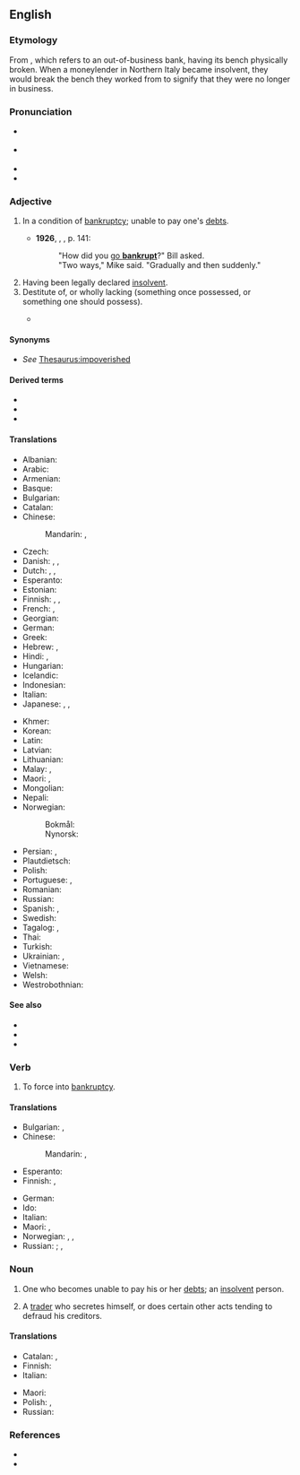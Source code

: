 ==English==

===Etymology===
From {{der|en|it|banca}} {{m|it|rotto|rotta}}, which refers to an out-of-business bank, having its bench physically broken. When a moneylender in Northern Italy became insolvent, they would break the bench they worked from to signify that they were no longer in business. {{rfv-etym|en}}

===Pronunciation===
* {{a|UK}} {{IPA|en|/ˈbæŋ.kɹəpt/|/ˈbæŋ.kɹʌpt/}}
* {{a|US}} {{IPA|en|/ˈbæŋk.ɹəpt/|/ˈbæŋk.ɹʌpt/}}
* {{audio|en|LL-Q1860 (eng)-Vealhurl-bankrupt.wav |Audio (UK)}}
* {{rhymes|en|æŋkɹəpt|æŋkɹʌpt|s=2}}

===Adjective===
{{en-adj}}

# {{lb|en|finance}} In a condition of [[bankruptcy]]; unable to pay one's [[debt]]s.
#* '''1926''', {{w|Ernest Hemingway}}, ''{{w|The Sun Also Rises}}'', p. 141: 
#*: "How did you [[go bankrupt|go '''bankrupt''']]?" Bill asked.<br>"Two ways," Mike said. "Gradually and then suddenly."
#: {{ux|en|a '''bankrupt''' merchant}}
# Having been legally declared [[insolvent]].
# Destitute of, or wholly lacking (something once possessed, or something one should possess).
#: {{ux|en|a morally '''bankrupt''' politician}}
#* {{quote-book|en|year=1715|author={{w|Richard Brinsley Sheridan}}|title={{w|The Rivals}}|text='''bankrupt''' in gratitude}}

====Synonyms====
* ''See'' [[Thesaurus:impoverished]]

====Derived terms====
* {{l|en|bankrupt cart}}
* {{l|en|bankruptcy}}
* {{l|en|go bankrupt}}

====Translations====
{{trans-top|having been legally declared [[insolvent]]}}
* Albanian: {{t-needed|sq}}
* Arabic: {{t+|ar|مُفْلِس}}
* Armenian: {{t-needed|hy}}
* Basque: {{t-needed|eu}}
* Bulgarian: {{t+|bg|банкрут}}
* Catalan: {{t+|ca|arruïnat}}
* Chinese:
*: Mandarin: {{t+|zh|破產|alt=破產著|sc=Hani}}, {{t+|zh|破产|alt=破产着|tr=pòchǎnzhe|sc=Hani}}
* Czech: {{t-needed|cs}}
* Danish: {{t|da|bankerot}}, {{t|da|fallit}}, {{t|da|konkurs}}
* Dutch: {{t+|nl|bankroet}}, {{t|nl|in faling}}, {{t+|nl|failliet}}
* Esperanto: {{t|eo|bankrota}}
* Estonian: {{t-needed|et}}
* Finnish: {{t|fi|[[vararikko|vararikossa]]}}, {{t|fi|vararikkoinen}}, {{t|fi|[[konkurssi|konkurssissa]]}}
* French: {{t+|fr|faillite|alt=en faillite}}, {{t+|fr|failli}}
* Georgian: {{t-needed|ka}}
* German: {{t+|de|bankrott}}
* Greek: {{t+|el|χρεωκοπημένος}}
* Hebrew: {{t+|he|פושט רגל|tr=poshet' regel|m}}, {{t|he|פושטת רגל|tr=poshet'et regel|f}}
* Hindi: {{t+|hi|दिवालिया|m}}, {{t|hi|दिवलीया|m}}
* Hungarian: {{t-needed|hu}}
* Icelandic: {{t|is|gjaldþrota}}
* Indonesian: {{t+|id|bangkrut}}
* Italian: {{t+|it|fallito}}
* Japanese: {{t+|ja|破産|alt=破産した|tr=はさんした, hasan-shita}}, {{t+|ja|倒産|alt=倒産した|tr=とうさんした, tōsan-shita}}, {{t+|ja|破綻|alt=破綻した|tr=はたんした, hatan-shita}}
{{trans-mid}}
* Khmer: {{t-needed|km}}
* Korean: {{t-needed|ko}}
* Latin: {{t|la|decoctor}}
* Latvian: {{t-needed|lv}}
* Lithuanian: {{t-needed|lt}}
* Malay: {{t|ms|bangkrap}}, {{t+|ms|muflis}}
* Maori: {{t|mi|pēkerapu}}, {{t|mi|mone}}
* Mongolian: {{t-needed|mn}}
* Nepali: {{t-needed|ne}}
* Norwegian:
*: Bokmål: {{t|nb|konkurs}}
*: Nynorsk: {{t|nn|konkurs}}
* Persian: {{t+|fa|ورشکسته|tr=varšekaste}}, {{t+check|fa|مفلس|tr=mofles}}
* Plautdietsch: {{t|pdt|bankrott}}
* Polish: {{t|pl|zbankrutowany|m}}
* Portuguese: {{t|pt|bancarrota|f}}, {{t+|pt|falido}}
* Romanian: {{t+|ro|falit}}
* Russian: {{t+|ru|обанкро́тившийся}}
* Spanish: {{t+|es|quebrado}}, {{t+|es|arruinado}}
* Swedish: {{t+|sv|bankrutt}}
* Tagalog: {{t|tl|pagkalugi}}, {{t|tl|bangkarote}}
* Thai: {{t-needed|th}}
* Turkish: {{t+|tr|müflis}}
* Ukrainian: {{t+|uk|банкру́т|m}}, {{t+|uk|банкро́т|m}}
* Vietnamese: {{t-needed|vi}}
* Welsh: {{t-needed|cy}}
* Westrobothnian: {{t|gmq-bot|utsjylli}}
{{trans-bottom}}

====See also====
* {{l|en|defunct}}
* {{l|en|illiquid}}
* {{l|en|insolvent}}

===Verb===
{{en-verb}}

# {{lb|en|transitive}} To force into [[bankruptcy]].

====Translations====
{{trans-top|force into bankruptcy}}
* Bulgarian: {{t+|bg|разорявам}}, {{t|bg|[[причинявам]] [[фалит]] на}}
* Chinese:
*: Mandarin: {{t+|zh|破產|sc=Hani}}, {{t+|zh|破产|tr=pòchǎn|sc=Hani}}
* Esperanto: {{t|eo|bankroti}}
* Finnish: {{t|fi|[[pakottaa]] [[konkurssiin]]}}, {{t|fi|[[saattaa]] [[konkurssiin]]}}
{{trans-mid}}
* German: {{l|de|in}} {{l|de|den}} {{l|de|Konkurs}} {{t+|de|treiben}}
* Ido: {{t+|io|bankrotigar}}
* Italian: {{t+|it|fallire}}
* Maori: {{t|mi|pēkerapu}}, {{t|mi|whakamone}}
* Norwegian: {{t|no|konkurs}}, {{t|no|bankerott}}, {{t|no|insolvent}}
* Russian: {{t+|ru|обанкро́тить|pf}}; {{t+|ru|разоря́ть|impf}}, {{t+|ru|разори́ть|pf}}
{{trans-bottom}}

===Noun===
{{en-noun}}

# One who becomes unable to pay his or her [[debt]]s; an [[insolvent]] person.
# {{lb|en|UK|legal|obsolete}} A [[trader]] who secretes himself, or does certain other acts tending to defraud his creditors.

====Translations====
{{trans-top|insolvent person}}
* Catalan: {{t|ca|bancarroter|m}}, {{t|ca|bancarrotera|f}}
* Finnish: {{t|fi|vararikkoinen}}
* Italian: {{t+|it|bancarotta}}
{{trans-mid}}
* Maori: {{t|mi|pēkerapu}}
* Polish: {{t+|pl|bankrut|m}}, {{t+|pl|bankrutka|f}}
* Russian: {{t+|ru|банкро́т|m}}
{{trans-bottom}}

===References===
* {{R:BBS}}
* {{R:Webster 1913}}

{{c|en|People}}